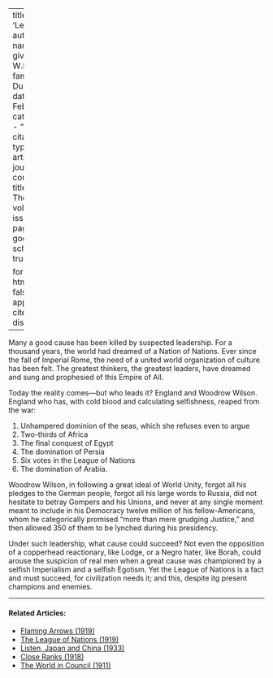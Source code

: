 
---
title: 'Leadership'
author:
  - name:
      given: W.E.B.
      family: Du Bois
date: Feb. 1920
categories: 
  - ""
citation: 
  type: article-journal
  container-title: The Crisis
  volume: 19
  issue: 4
  page: 173
google-scholar: true

format:
  html:
    toc: false
    appendix-cite-as: display
---



Many a good cause has been killed by suspected leadership. For a thousand years, the world had dreamed of a Nation of Nations. Ever since the fall of Imperial Rome, the need of a united world organization of culture has been felt. The greatest thinkers, the greatest leaders, have dreamed and sung and prophesied of this Empire of All.

Today the reality comes---but who leads it? England and Woodrow Wilson. England who has, with cold blood and calculating selfishness, reaped from the war:

1.  Unhampered dominion of the seas, which she refuses even to argue
2.  Two-thirds of Africa
3.  The final conquest of Egypt
4.  The domination of Persia
5.  Six votes in the League of Nations
6.  The domination of Arabia.

Woodrow Wilson, in following a great ideal of World Unity, forgot all his pledges to the German people,  forgot all his large words to Russia, did not hesitate to betray Gompers and his Unions, and never at any single moment meant to include in his Democracy twelve million of his fellow-Americans, whom he categorically promised "more than mere grudging Justice," and then allowed 350 of them to be lynched during his presidency.

Under such leadership, what cause could succeed? Not even the opposition of a copperhead reactionary, like Lodge, or a Negro hater, like Borah, could arouse the suspicion of real men when a great cause was championed by a selfish Imperialism and a selfish Egotism. Yet the League of Nations is a fact and must succeed, for civilization needs it; and this, despite itg present champions and enemies.

<!-- Similar articles start here -->
<div  class="clear-wrap"></div>
<hr>
#### Related Articles:

* [Flaming Arrows (1919)](/Volumes/17/01/flaming_arrows.html)
* [The League of Nations (1919)](/Volumes/19/01/league.html)
* [Listen, Japan and China (1933)](/Volumes/40/01/listen_japan_and_china.html)
* [Close Ranks (1918)](/Volumes/16/03/close_ranks.html)
* [The World in Council (1911)](/Volumes/02/05/world.html)

<!-- Similar articles end here -->